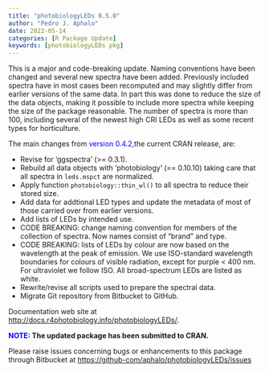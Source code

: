 ```yaml
---
title: "photobiologyLEDs 0.5.0"
author: "Pedro J. Aphalo"
date: 2022-05-14
categories: [R Package Update]
keywords: [photobiologyLEDs pkg]
---
```


This is a major and code-breaking update. Naming conventions have been changed and several new spectra have been added. Previously included spectra have in most cases been recomputed and may slightly differ from earlier versions of the same data. In part this was done to reduce the size of the data objects, making it possible to include more spectra while keeping the size of the package reasonable. The number of spectra is more than 100, including several of the newest high CRI LEDs as well as some recent types for horticulture.

The main changes from <span style="color: #0000ff;">version</span> <span style="color: #0000ff;">0.4.2,</span>the current CRAN release, are:
<ul>
 	<li>Revise for 'ggspectra' (&gt;= 0.3.1).</li>
 	<li>Rebuild all data objects with 'photobiology' (== 0.10.10) taking care that all spectra in `leds.mspct` are normalized.</li>
 	<li>Apply function `photobiology::thin_wl()` to all spectra to reduce their stored size.</li>
 	<li>Add data for addtional LED types and update the metadata of most of those carried over from earlier versions.</li>
 	<li>Add lists of LEDs by intended use.</li>
 	<li>CODE BREAKING: change naming convention for members of the collection of spectra. Now names consist of "brand" and type.</li>
 	<li>CODE BREAKING: lists of LEDs by colour are now based on the wavelength at the peak of emission. We use ISO-standard wavelength boundaries for colours of visible radiation, except for purple &lt; 400 nm. For ultraviolet we follow ISO. All broad-spectrum LEDs are listed as white.</li>
 	<li>Rewrite/revise all scripts used to prepare the spectral data.</li>
 	<li>Migrate Git repository from Bitbucket to GitHub.</li>
</ul>
Documentation web site at <a style="text-indent: 0em;" href="http://docs.r4photobiology.info/photobiologyLEDs/">http://docs.r4photobiology.info/photobiologyLEDs/</a><span style="text-indent: 0em;">.</span>

<span style="text-indent: 0em;"><strong><span style="color: #0000ff;">NOTE:</span> The updated package has been submitted to CRAN.</strong></span>

<span style="text-indent: 0em;">Please raise issues concerning bugs or enhancements to this package through Bitbucket at </span><a style="text-indent: 0em;" href="https://github.com/aphalo/photobiologyLEDs/issues">https://github-com/aphalo/photobiologyLEDs/issues</a>
